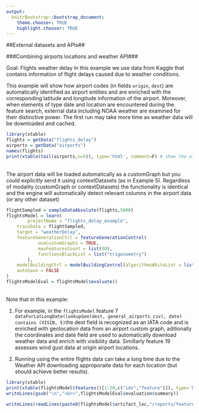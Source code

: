 ```yaml
---
output:
  knitrBootstrap::bootstrap_document:
    theme.chooser: TRUE
    highlight.chooser: TRUE
---
```


<!--
%\VignetteEngine{knitr::rmarkdown}
%\VignetteIndexEntry{external_weather}
%\VignetteDepends{xtable}
-->

##External datasets and APIs##

###Combining airports locations and weather API###

Goal: Flights weather delay
In this example we use data from Kaggle that contains information of flight delays caused due to weather conditions.

This example will show how airport codes (in fields `origin`, `dest`) are automatically identified as airport entities and are enriched with the corresponding latitude and longitude information of the airport.
Moreover, when elements of type date and location are encountered during the feature search, external data including NOAA weather are examined for their distinctive power.
The first run may take more time as weather data will be downloaded and cached. 
<br>
```r
library(xtable)
flights = getData("flights_delay")
airports = getData("airports")
names(flights)
print(xtable(tail(airports,n=5)), type='html', comment=F) # show the airport database
```
<br>
The airport data will be loaded automatically as a customGraph but you could explicitly send it using contextDatasets (as in Example 5). Regardless of modality (customGraph or contextDatasets) the functionality is identical and the engine will automatically detect relevant columns in the airport data (or any other dataset)
<br>

```r
flightSampled = sampleDataAbsolute(flights,5000)
flightsModel = learn(
		projectName = "flights_delay_example",
    trainData = flightSampled,
    target = "weatherDelay",
    featureGenerationCtrl = featureGenerationControl(
			useCustomGraphs = TRUE, 
			maxFeaturesCount = list(30),
			functionsBlackList = list("trigonometry")
		),
    modelBuildingCtrl = modelBuildingControl(algorithmsWhiteList = list("RXGBoostRegressor")),    
    autoSave = FALSE
)
flightsModelEval = flightsModel$evaluate()
```
<br>
Note that in this example:

1. For example, in the `flightsModel` feature 7 `dataForLatLongDate(lookupGeo(dest, general_airports_csv), date) contains (VISIB, 5)`the dest field is recognized as an IATA code and is enriched with geolocation data from an airport custom graph, aditionally the coordinates and date field are used to automatically download weather data and enrich with visibility data. Simillarly feature 19 assesses wind gust data at origin airport locations.

2. Running using the entire flights data can take a long time due to the Weather API downloading approporaite data for each location (but should achieve better results).
<br>

```r
library(xtable)
print(xtable(flightsModel$features()[1:20,c("idx","feature")]), type='html', comment=F) 
writeLines(gsub("\n","<br>",flightsModelEval$evaluation$summary))
```

```r
writeLines(readLines(paste0(flightsModel$artifact_loc,"/reports/features/features_trace.txt"),n=9))
```

